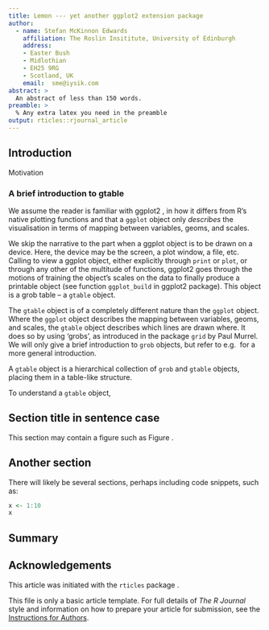 ```yaml
---
title: Lemon --- yet another ggplot2 extension package
author:
  - name: Stefan McKinnon Edwards
    affiliation: The Roslin Insititute, University of Edinburgh
    address:
    - Easter Bush
    - Midlothian
    - EH25 9RG
    - Scotland, UK
    email:  sme@iysik.com
abstract: >
  An abstract of less than 150 words.
preamble: >
  % Any extra latex you need in the preamble
output: rticles::rjournal_article
---
```


## Introduction

Motivation



### A brief introduction to gtable

We assume the reader is familiar with ggplot2 \citep{ggplot2},
in how it differs from R's native plotting functions and that a `ggplot` object
only *describes* the visualisation in terms of mapping between variables, geoms,
and scales.

We skip the narrative to the part when a ggplot object is to be drawn on a 
device. Here, the device may be the screen, a plot window, a file, etc.
Calling to view a ggplot object, either explicitly through `print` or `plot`, 
or through any other of the multitude of functions, ggplot2 goes through
the motions of training the object's scales on the data to finally produce a 
printable object (see function `ggplot_build` in ggplot2 package).
This object is a grob table -- a `gtable` object.

The `gtable` object \citep{gtable} is of a completely different nature than the 
`ggplot` object.
Where the `ggplot` object describes the mapping between variables, geoms, and 
scales, the `gtable` object describes which lines are drawn where. 
It does so by using 'grobs', as introduced in the package `grid` by Paul Murrel.
We will only give a brief introduction to `grob` objects, but refer to 
e.g. \citet{Zhou2010} for a more general introduction.

A `gtable` object is a hierarchical collection of `grob` and `gtable` objects,
placing them in a table-like structure. 

To understand a `gtable` object, 






## Section title in sentence case

This section may contain a figure such as Figure \ref{figure:rlogo}.

\begin{figure}[htbp]
  \centering
  \includegraphics{Rlogo}
  \caption{The logo of R.}
  \label{figure:rlogo}
\end{figure}

## Another section

There will likely be several sections, perhaps including code snippets, such as:

```r
x <- 1:10
x
```

## Summary

## Acknowledgements

This article was initiated with the `rticles` package \citep{rticles}.


This file is only a basic article template. For full details of _The R Journal_ style and information on how to prepare your article for submission, see the [Instructions for Authors](https://journal.r-project.org/share/author-guide.pdf).
\bibliography{RJreferences}
